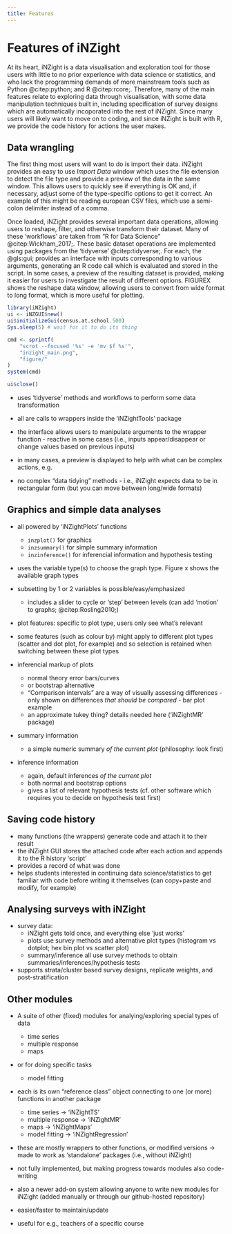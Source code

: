 ```yaml
---
title: Features
---
```


# Features of iNZight

At its heart, iNZight is a data visualisation and exploration tool for those users with little to no prior experience with data science or statistics, and who lack the programming demands of more mainstream tools such as Python @citep:python; and R @citep:rcore;. Therefore, many of the main features relate to exploring data through visualisation, with some data manipulation techniques built in, including specification of survey designs which are automatically incoporated into the rest of iNZight. Since many users will likely want to move on to coding, and since iNZight is built with R, we provide the code history for actions the user makes.



## Data wrangling

The first thing most users will want to do is import their data. iNZight provides an easy to use *Import Data* window which uses the file extension to detect the file type and provide a preview of the data in the same window. This allows users to quickly see if everything is OK and, if necessary, adjust some of the type-specific options to get it correct. An example of this might be reading european CSV files, which use a semi-colon delimiter instead of a comma.


Once loaded, iNZight provides several important data operations, allowing users to reshape, filter, and otherwise transform their dataset. Many of these 'workflows' are taken from "R for Data Science" @citep:Wickham_2017;. These basic dataset operations are implemented using packages from the 'tidyverse' @citep:tidyverse;. For each, the @gls:gui; provides an interface with inputs corresponding to various arguments, generating an R code call which is evaluated and stored in the script. In some cases, a preview of the resulting dataset is provided, making it easier for users to investigate the result of different options. FIGUREX shows the reshape data window, allowing users to convert from wide format to long format, which is more useful for plotting.

```r
library(iNZight)
ui <- iNZGUI$new()
ui$initializeGui(census.at.school.500)
Sys.sleep(5) # wait for it to do its thing

cmd <- sprintf(
    "scrot --focused '%s' -e 'mv $f %s'",
    "inzight_main.png",
    "figure/"
)
system(cmd)

ui$close()
```

* uses 'tidyverse' methods and workflows to perform some data transformation
* all are calls to wrappers inside the 'iNZightTools' package
* the interface allows users to manipulate arguments to the wrapper function - reactive in some cases (i.e., inputs appear/disappear or change values based on previous inputs)
* in many cases, a preview is displayed to help with what can be complex actions, e.g.

* no complex "data tidying" methods - i.e., iNZight expects data to be in rectangular form (but you can move between long/wide formats)


## Graphics and simple data analyses

* all powered by 'iNZightPlots' functions
    * `inzplot()` for graphics
    * `inzsummary()` for simple summary information
    * `inzinference()` for inferencial information and hypothesis testing
* uses the variable type(s) to choose the graph type. Figure x shows the available graph types
* subsetting by 1 or 2 variables is possible/easy/emphasized
    * includes a slider to cycle or 'step' between levels (can add 'motion' to graphs; @citep:Rosling2010;)
* plot features: specific to plot type, users only see what's relevant
* some features (such as colour by) might apply to different plot types (scatter and dot plot, for example) and so selection is retained when switching between these plot types

* inferencial markup of plots
    * normal theory error bars/curves
    * or bootstrap alternative
    * "Comparison intervals" are a way of visually assessing differences - only shown on differences *that should be compared* - bar plot example
    * an approximate tukey thing? details needed here ('iNZightMR' package)

* summary information
    * a simple numeric summary *of the current plot* (philosophy: look first)
* inference information
    * again, default inferences *of the current plot*
    * both normal and bootstrap options
    * gives a list of relevant hypothesis tests (cf. other software which requires you to decide on hypothesis test first)


## Saving code history

* many functions (the wrappers) generate code and attach it to their result
\begin{lstlisting}[language=R]
data.filtered <- iNZightTools::filterData(iris, "Species", "Setosa")
cat(code(data.filtered))
# iris %>% dplyr::filter(Species == "Setosa")
\end{lstlisting}

* the iNZight GUI stores the attached code after each action and appends it to the R history 'script'
* provides a record of what was done
* helps students interested in continuing data science/statistics to get familiar with code before writing it themselves (can copy+paste and modify, for example)

## Analysing surveys with iNZight

* survey data:
    * iNZight gets told once, and everything else 'just works'
    * plots use survey methods and alternative plot types (histogram vs dotplot; hex bin plot vs scatter plot)
    * summary/inference all use survey methods to obtain summaries/inferences/hypothesis tests

* supports strata/cluster based survey designs, replicate weights, and post-stratification


## Other modules

* A suite of other (fixed) modules for analying/exploring special types of data
    * time series
    * multiple response
    * maps
* or for doing specific tasks
    * model fitting

* each is its own "reference class" object connecting to one (or more) functions in another package
    * time series -> 'iNZightTS'
    * multiple response -> 'iNZightMR'
    * maps -> 'iNZightMaps'
    * model fitting -> 'iNZightRegression'
* these are mostly wrappers to other functions, or modified versions -> made to work as 'standalone' packages (i.e., without iNZight)
* not fully implemented, but making progress towards modules also code-writing

* also a newer add-on system allowing anyone to write new modules for iNZight (added manually or through our github-hosted repository)
* easier/faster to maintain/update
* useful for e.g., teachers of a specific course


